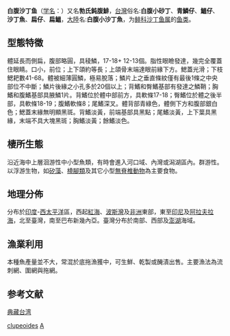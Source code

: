 {{Speciesbox 
| taxon = Amblygaster clupeoides
| status = NE
| status_system = IUCN3.1
| authority =  (Bleeker, 1849)<ref name='id5340'>{{cite web| url =http://www.bioinfo.cn/db05/BjdwSpecies.php?action=view&id=5340| title =白腹沙丁鱼| work =《中国动物物种编目数据库》| publisher =中国科学院微生物研究所| author =中国科学院动物研究所| accessdate =2009-04-11| deadurl =yes| archiveurl =https://web.archive.org/web/20160305100451/http://www.bioinfo.cn/db05/BjdwSpecies.php?action=view&id=5340| archivedate =2016-03-05}}</ref>
| synonyms = *''Clupea clupeoides''<br /><small>Bleeker, 1849</small>
*''Sardinella clupeoides''<br /><small>Bleeker, 1849</small>
}}

'''白腹沙丁鱼'''（[[学名|学名]]：{{lang|la|''Amblygaster clupeoides''}}）又名'''勃氏鈍腹鯡'''，[[台灣|台灣]]俗名:'''白腹小砂丁'''、'''青鱗仔'''、'''鰮仔'''、'''沙丁魚'''、'''扁仔'''、'''扁鰮'''，[[大陸|大陸]]名:'''白腹小沙丁魚'''，为[[鲱科|鲱科]][[沙丁鱼属|沙丁鱼属]]的[[鱼类|鱼类]]。

==型態特徵==
體延長而側扁，腹部略圓，具稜鱗，17-18+ 12-13個。脂性眼瞼發達，幾完全覆蓋住眼睛。口小，前位；上下頜約等長；上頜骨末端達眼前緣下方。鰓蓋光滑；下枝鰓耙數41-68。體被細薄圓鱗，極易脫落；鱗片上之垂直條紋僅有最後1條之中央部位不中斷；鱗片後緣之小孔多於20個以上；背鰭和臀鰭基部有發達之鱗鞘；胸鰭和腹鰭基部具腋鱗1片。背鰭位於體中部前方，具軟條17-18；臀鰭位於體之後半部，具軟條18-19；腹鰭軟條8；尾鰭深叉。體背部青綠色，體側下方和腹部銀白色；鰓蓋末緣無明顯黑斑。背鰭淡黃，前端基部具黑點；尾鰭淡黃，上下葉具黑緣，末端不具大塊黑斑；胸鰭淡黃；餘鰭淡色。

==棲所生態==
沿近海中上層洄游性中小型魚類，有時會進入河口域、內灣或潟湖區內。群游性。以浮游生物，如[[矽藻|矽藻]]、[[橈腳類|橈腳類]]及其它小型[[無脊椎動物|無脊椎動物]]為主要食物。

==地理分佈==
分布於[[印度|印度]]-[[西太平洋|西太平洋]]區，西起[[紅海|紅海]]、[[波斯灣|波斯灣]]及[[非洲|非洲]]東部，東至[[印尼|印尼]]及[[阿拉夫拉海|阿拉夫拉海]]，北至臺灣，南至巴布新幾內亞。臺灣分布於南部、西部及[[澎湖|澎湖]]海域。

==漁業利用==
本種魚產量並不大，常混於底拖漁獲中，可生鮮、乾製或醃漬出售。主要漁法為流刺網、圍網與拖網。

== 参考文献 ==
[https://web.archive.org/web/20141026103357/http://catalog.digitalarchives.tw/item/00/42/67/d2.html 典藏台湾]
{{reflist}}

{{Taxonbar|from=Q3763960}}

[[Category:鈍腹鯡屬|clupeoides]]
[[Category:1849年描述的鱼类|A]]